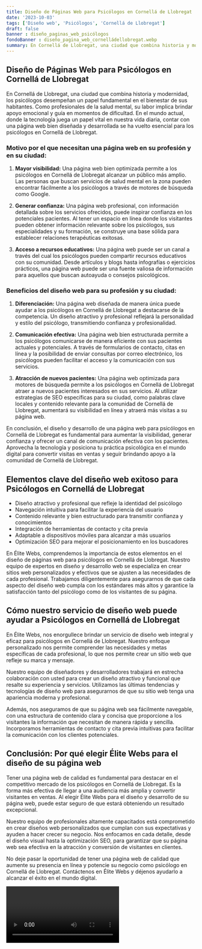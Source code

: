 ```yaml
---
title: Diseño de Páginas Web para Psicólogos en Cornellá de Llobregat
date: '2023-10-03'
tags: ['Diseño web', 'Psicólogos', 'Cornellá de Llobregat']
draft: false
banner : diseño_paginas_web_psicólogos
fondoBanner : diseño_pagina_web_cornelládellobregat.webp
summary: En Cornellá de Llobregat, una ciudad que combina historia y modernidad, los psicólogos desempeñan un papel fundamental en el bienestar de sus habitantes. Como profesionales de la salud mental, su labor implica brindar apoyo emocional y guía en momentos de dificultad. En el mundo actual, donde la tecnología juega un papel vital en nuestra vida diaria, contar con una página web bien diseñada y desarrollada se ha vuelto esencial para los psicólogos en Cornellá de Llobregat.
---
```


## Diseño de Páginas Web para Psicólogos en Cornellá de Llobregat

En Cornellá de Llobregat, una ciudad que combina historia y modernidad, los psicólogos desempeñan un papel fundamental en el bienestar de sus habitantes. Como profesionales de la salud mental, su labor implica brindar apoyo emocional y guía en momentos de dificultad. En el mundo actual, donde la tecnología juega un papel vital en nuestra vida diaria, contar con una página web bien diseñada y desarrollada se ha vuelto esencial para los psicólogos en Cornellá de Llobregat.

### Motivo por el que necesitan una página web en su profesión y en su ciudad:

1. **Mayor visibilidad:** Una página web bien optimizada permite a los psicólogos en Cornellá de Llobregat alcanzar un público más amplio. Las personas que buscan servicios de salud mental en la zona pueden encontrar fácilmente a los psicólogos a través de motores de búsqueda como Google.

2. **Generar confianza:** Una página web profesional, con información detallada sobre los servicios ofrecidos, puede inspirar confianza en los potenciales pacientes. Al tener un espacio en línea donde los visitantes pueden obtener información relevante sobre los psicólogos, sus especialidades y su formación, se construye una base sólida para establecer relaciones terapéuticas exitosas.

3. **Acceso a recursos educativos:** Una página web puede ser un canal a través del cual los psicólogos pueden compartir recursos educativos con su comunidad. Desde artículos y blogs hasta infografías o ejercicios prácticos, una página web puede ser una fuente valiosa de información para aquellos que buscan autoayuda o consejos psicológicos.

### Beneficios del diseño web para su profesión y su ciudad:

1. **Diferenciación:** Una página web diseñada de manera única puede ayudar a los psicólogos en Cornellá de Llobregat a destacarse de la competencia. Un diseño atractivo y profesional reflejará la personalidad y estilo del psicólogo, transmitiendo confianza y profesionalidad.

2. **Comunicación efectiva:** Una página web bien estructurada permite a los psicólogos comunicarse de manera eficiente con sus pacientes actuales y potenciales. A través de formularios de contacto, citas en línea y la posibilidad de enviar consultas por correo electrónico, los psicólogos pueden facilitar el acceso y la comunicación con sus servicios.

3. **Atracción de nuevos pacientes:** Una página web optimizada para motores de búsqueda permite a los psicólogos en Cornellá de Llobregat atraer a nuevos pacientes interesados en sus servicios. Al utilizar estrategias de SEO específicas para su ciudad, como palabras clave locales y contenido relevante para la comunidad de Cornellá de Llobregat, aumentará su visibilidad en línea y atraerá más visitas a su página web.

En conclusión, el diseño y desarrollo de una página web para psicólogos en Cornellá de Llobregat es fundamental para aumentar la visibilidad, generar confianza y ofrecer un canal de comunicación efectiva con los pacientes. Aprovecha la tecnología y posiciona tu práctica psicológica en el mundo digital para convertir visitas en ventas y seguir brindando apoyo a la comunidad de Cornellá de Llobregat.

<GifSeo />

<Cta />

## Elementos clave del diseño web exitoso para Psicólogos en Cornellá de Llobregat

- Diseño atractivo y profesional que refleje la identidad del psicólogo
- Navegación intuitiva para facilitar la experiencia del usuario
- Contenido relevante y bien estructurado para transmitir confianza y conocimientos
- Integración de herramientas de contacto y cita previa
- Adaptable a dispositivos móviles para alcanzar a más usuarios
- Optimización SEO para mejorar el posicionamiento en los buscadores

En Élite Webs, comprendemos la importancia de estos elementos en el diseño de páginas web para psicólogos en Cornellá de Llobregat. Nuestro equipo de expertos en diseño y desarrollo web se especializa en crear sitios web personalizados y efectivos que se ajusten a las necesidades de cada profesional. Trabajamos diligentemente para asegurarnos de que cada aspecto del diseño web cumpla con los estándares más altos y garantice la satisfacción tanto del psicólogo como de los visitantes de su página.

## Cómo nuestro servicio de diseño web puede ayudar a Psicólogos en Cornellá de Llobregat

En Élite Webs, nos enorgullece brindar un servicio de diseño web integral y eficaz para psicólogos en Cornellá de Llobregat. Nuestro enfoque personalizado nos permite comprender las necesidades y metas específicas de cada profesional, lo que nos permite crear un sitio web que refleje su marca y mensaje.

Nuestro equipo de diseñadores y desarrolladores trabajará en estrecha colaboración con usted para crear un diseño atractivo y funcional que resalte su experiencia y servicios. Utilizamos las últimas tendencias y tecnologías de diseño web para asegurarnos de que su sitio web tenga una apariencia moderna y profesional.

Además, nos aseguramos de que su página web sea fácilmente navegable, con una estructura de contenido clara y concisa que proporcione a los visitantes la información que necesitan de manera rápida y sencilla. Incorporamos herramientas de contacto y cita previa intuitivas para facilitar la comunicación con los clientes potenciales.

## Conclusión: Por qué elegir Élite Webs para el diseño de su página web

Tener una página web de calidad es fundamental para destacar en el competitivo mercado de los psicólogos en Cornellá de Llobregat. Es la forma más efectiva de llegar a una audiencia más amplia y convertir visitantes en ventas. Al elegir Élite Webs para el diseño y desarrollo de su página web, puede estar seguro de que estará obteniendo un resultado excepcional.

Nuestro equipo de profesionales altamente capacitados está comprometido en crear diseños web personalizados que cumplan con sus expectativas y ayuden a hacer crecer su negocio. Nos enfocamos en cada detalle, desde el diseño visual hasta la optimización SEO, para garantizar que su página web sea efectiva en la atracción y conversión de visitantes en clientes.

No deje pasar la oportunidad de tener una página web de calidad que aumente su presencia en línea y potencie su negocio como psicólogo en Cornellá de Llobregat. Contáctenos en Élite Webs y déjenos ayudarlo a alcanzar el éxito en el mundo digital.

<Video />

<CtaBot job='Psicólogos' city='Cornellá de Llobregat'/>

<Gmaps query='Cornellá de Llobregat+españa+maps' />